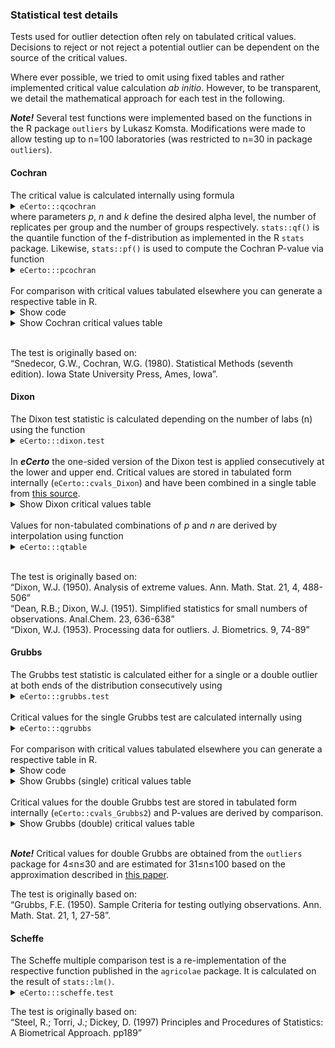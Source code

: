 ### Statistical test details

Tests used for outlier detection often rely on tabulated critical values. Decisions 
to reject or not reject a potential outlier can be dependent on the source of the 
critical values.

Where ever possible, we tried to omit using fixed tables and rather implemented 
critical value calculation *ab initio*. However, to be transparent, we detail the 
mathematical approach for each test in the following.

***Note!*** Several test functions were implemented based on the functions in 
the R package `outliers` by Lukasz Komsta. Modifications were made to allow testing
up to n=100 laboratories (was restricted to n=30 in package `outliers`).

#### Cochran

The critical value is calculated internally using formula
<details>
  <summary>`eCerto:::qcochran`</summary>

```{r, echo=FALSE, eval=TRUE}
eCerto:::qcochran
```
</details> 

where parameters *p*, *n* and *k* define the desired alpha level, the number of replicates 
per group and the number of groups respectively. `stats::qf()` is the quantile 
function of the f-distribution as implemented in the R `stats` package. Likewise, 
`stats::pf()` is used to compute the Cochran P-value via function
<details>
  <summary>`eCerto:::pcochran`</summary>

```{r, echo=FALSE, eval=TRUE}
eCerto:::pcochran
```

</details> 

<br> For comparison with critical values tabulated elsewhere you can generate a respective
table in R.
<details>
  <summary>Show code</summary>

```{r, echo=TRUE, eval=FALSE}
ps <- c(0.01, 0.05)
ns <- c(3:9, seq(10,20,5))
ks <- c(2:14, seq(15,30,5))
out <- lapply(ps, function(p) {
  sapply(ns, function(n) {
    sapply(ks, function(k) {
      eCerto:::qcochran(p=p, n=n, k=k)
    })
  })
})
names(out) <- paste0("alpha=", ps)
lapply(out, function(x) {
  colnames(x) <- paste0("n=", ns)
  rownames(x) <- paste0("k=", ks)
  round(x, 4)
})
```

</details> 

<details>
  <summary>Show Cochran critical values table</summary>

```{r, echo=FALSE, eval=TRUE}
ps <- c(0.01, 0.05)
ns <- c(3:9, seq(10,20,5))
ks <- c(2:14, seq(15,30,5))
out <- lapply(ps, function(p) {
  sapply(ns, function(n) {
    sapply(ks, function(k) {
      eCerto:::qcochran(p=p, n=n, k=k)
    })
  })
})
names(out) <- paste0("alpha=", ps)
lapply(out, function(x) {
  colnames(x) <- paste0("n=", ns)
  rownames(x) <- paste0("k=", ks)
  round(x, 4)
})
```

</details> 

<br> The test is originally based on:  
"Snedecor, G.W., Cochran, W.G. (1980). Statistical Methods (seventh edition). Iowa State University Press, Ames, Iowa".

#### Dixon

The Dixon test statistic is calculated depending on the number of labs (n) using
the function 
<details>
  <summary>`eCerto:::dixon.test`</summary>

```{r, echo=FALSE, eval=TRUE}
eCerto:::dixon.test
```

</details> 

<br> In ***eCerto*** the one-sided version of the Dixon test is applied consecutively
at the lower and upper end. Critical values are stored in tabulated form internally 
(`eCerto::cvals_Dixon`) and have been combined in a single table from 
[this source](http://www.statistics4u.com/fundstat_eng/cc_outlier_tests_dixon.html).
<details>
  <summary>Show Dixon critical values table</summary>

```{r, echo=FALSE, eval=TRUE}
eCerto::cvals_Dixon[,1:8]
```

</details> 

<br> Values for non-tabulated combinations of *p* and *n* are derived by interpolation
using function
<details>
  <summary>`eCerto:::qtable`</summary>
  
```{r, echo=FALSE, eval=TRUE}
eCerto:::qtable
```

</details> 

<br> The test is originally based on:  
"Dixon, W.J. (1950). Analysis of extreme values. Ann. Math. Stat. 21, 4, 488-506"  
"Dean, R.B.; Dixon, W.J. (1951). Simplified statistics for small numbers of observations. Anal.Chem. 23, 636-638"  
"Dixon, W.J. (1953). Processing data for outliers. J. Biometrics. 9, 74-89"

#### Grubbs

The Grubbs test statistic is calculated either for a single or a double outlier at
both ends of the distribution consecutively using
<details>
  <summary>`eCerto:::grubbs.test`</summary>
  
```{r, echo=FALSE, eval=TRUE}
eCerto:::grubbs.test
```

</details> 

<br> Critical values for the single Grubbs test are calculated internally using
<details>
  <summary>`eCerto:::qgrubbs`</summary>
  
```{r, echo=FALSE, eval=TRUE}
eCerto:::qgrubbs
```

</details> 

<br> For comparison with critical values tabulated elsewhere you can generate a respective
table in R.
<details>
  <summary>Show code</summary>

```{r, echo=TRUE, eval=FALSE}
ps <- c(0.01, 0.025, 0.05, 0.1)
ns <- c(3:10, seq(20,100,40))
out <- sapply(ps, function(p) {
  sapply(ns, function(n) {
    eCerto:::qgrubbs(p=p, n=n)
  })
})
colnames(out) <- paste0("a=", ps)
rownames(out) <- paste0("n=", ns)
round(out, 4)
```
</details> 

<details>
  <summary>Show Grubbs (single) critical values table</summary>

```{r, echo=FALSE, eval=TRUE}
ps <- c(0.01, 0.025, 0.05, 0.1)
ns <- c(3:10, seq(20,100,40))
out <- sapply(ps, function(p) {
  sapply(ns, function(n) {
    eCerto:::qgrubbs(p=p, n=n)
  })
})
colnames(out) <- paste0("a=", ps)
rownames(out) <- paste0("n=", ns)
round(out, 4)
```
</details> 

<br> Critical values for the double Grubbs test are stored in tabulated form internally 
(`eCerto::cvals_Grubbs2`) and P-values are derived by comparison.
<details>
  <summary>Show Grubbs (double) critical values table</summary>

```{r, echo=FALSE, eval=TRUE}
ps <- c(0.01, 0.025, 0.05, 0.1)
ns <- c(4:10, seq(20,100,40))
out <- eCerto::cvals_Grubbs2
round(out[rownames(out)%in%ns, colnames(out)%in%ps], 4)
```

</details> 

<br> ***Note!*** Critical values for double Grubbs are obtained from the `outliers` package 
for 4≤n≤30 and are estimated for 31≤n≤100 based on the approximation described in
[this paper](https://link.springer.com/article/10.1007/s10182-011-0185-y).

The test is originally based on:  
"Grubbs, F.E. (1950). Sample Criteria for testing outlying observations. Ann. Math. Stat. 21, 1, 27-58".

#### Scheffe

The Scheffe multiple comparison test is a re-implementation of the respective function
published in the `agricolae` package. It is calculated on the result of `stats::lm()`.
<details>
  <summary>`eCerto:::scheffe.test`</summary>

```{r, echo=FALSE, eval=TRUE}
eCerto:::scheffe.test
```

</details> 

The test is originally based on:  
"Steel, R.; Torri, J.; Dickey, D. (1997) Principles and Procedures of Statistics: A Biometrical Approach. pp189"
